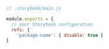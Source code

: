 ```js
// .storybook/main.js

module.exports = {
  // your Storybook configuration
  refs: {
    'package-name': { disable: true }
}
```